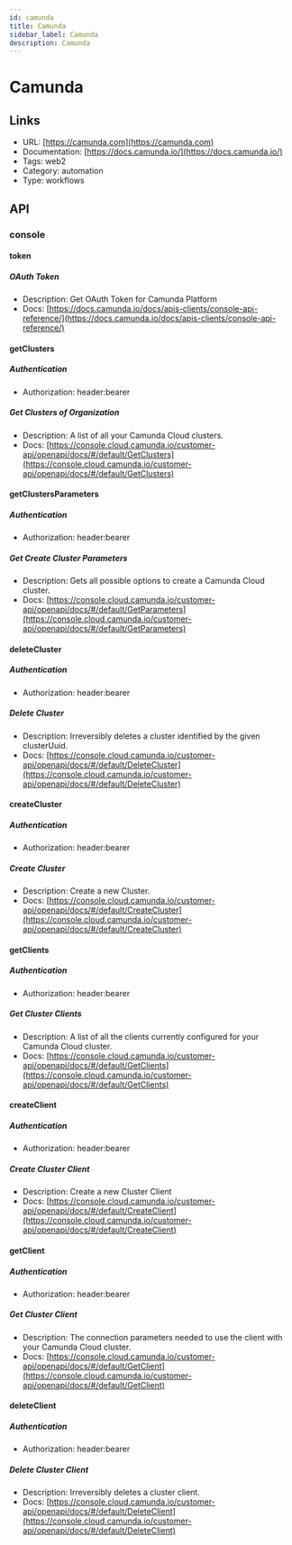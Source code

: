 ```yaml
---
id: camunda
title: Camunda
sidebar_label: Camunda
description: Camunda
---
```


# Camunda

## Links

* URL: [https://camunda.com](https://camunda.com)
* Documentation: [https://docs.camunda.io/](https://docs.camunda.io/)
* Tags: web2
* Category: automation
* Type: workflows

## API

### console

#### token

##### OAuth Token

* Description: Get OAuth Token for Camunda Platform
* Docs: [https://docs.camunda.io/docs/apis-clients/console-api-reference/](https://docs.camunda.io/docs/apis-clients/console-api-reference/)

#### getClusters

##### Authentication

* Authorization: header:bearer

##### Get Clusters of Organization

* Description: A list of all your Camunda Cloud clusters.
* Docs: [https://console.cloud.camunda.io/customer-api/openapi/docs/#/default/GetClusters](https://console.cloud.camunda.io/customer-api/openapi/docs/#/default/GetClusters)

#### getClustersParameters

##### Authentication

* Authorization: header:bearer

##### Get Create Cluster Parameters

* Description: Gets all possible options to create a Camunda Cloud cluster.
* Docs: [https://console.cloud.camunda.io/customer-api/openapi/docs/#/default/GetParameters](https://console.cloud.camunda.io/customer-api/openapi/docs/#/default/GetParameters)

#### deleteCluster

##### Authentication

* Authorization: header:bearer

##### Delete Cluster

* Description: Irreversibly deletes a cluster identified by the given clusterUuid.
* Docs: [https://console.cloud.camunda.io/customer-api/openapi/docs/#/default/DeleteCluster](https://console.cloud.camunda.io/customer-api/openapi/docs/#/default/DeleteCluster)

#### createCluster

##### Authentication

* Authorization: header:bearer

##### Create Cluster

* Description: Create a new Cluster.
* Docs: [https://console.cloud.camunda.io/customer-api/openapi/docs/#/default/CreateCluster](https://console.cloud.camunda.io/customer-api/openapi/docs/#/default/CreateCluster)

#### getClients

##### Authentication

* Authorization: header:bearer

##### Get Cluster Clients

* Description: A list of all the clients currently configured for your Camunda Cloud cluster.
* Docs: [https://console.cloud.camunda.io/customer-api/openapi/docs/#/default/GetClients](https://console.cloud.camunda.io/customer-api/openapi/docs/#/default/GetClients)

#### createClient

##### Authentication

* Authorization: header:bearer

##### Create Cluster Client

* Description: Create a new Cluster Client
* Docs: [https://console.cloud.camunda.io/customer-api/openapi/docs/#/default/CreateClient](https://console.cloud.camunda.io/customer-api/openapi/docs/#/default/CreateClient)

#### getClient

##### Authentication

* Authorization: header:bearer

##### Get Cluster Client

* Description: The connection parameters needed to use the client with your Camunda Cloud cluster.
* Docs: [https://console.cloud.camunda.io/customer-api/openapi/docs/#/default/GetClient](https://console.cloud.camunda.io/customer-api/openapi/docs/#/default/GetClient)

#### deleteClient

##### Authentication

* Authorization: header:bearer

##### Delete Cluster Client

* Description: Irreversibly deletes a cluster client.
* Docs: [https://console.cloud.camunda.io/customer-api/openapi/docs/#/default/DeleteClient](https://console.cloud.camunda.io/customer-api/openapi/docs/#/default/DeleteClient)
